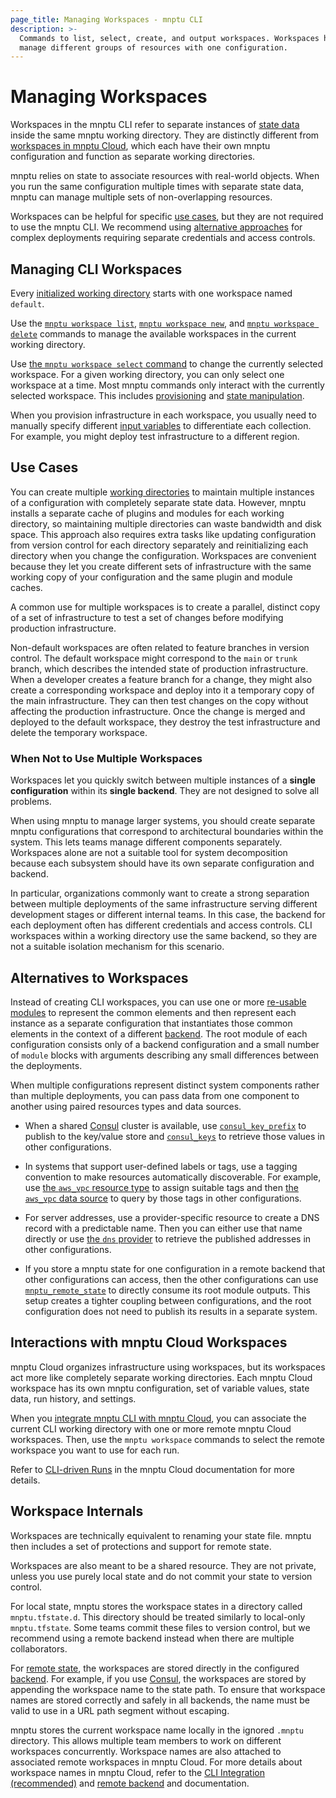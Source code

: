 ```yaml
---
page_title: Managing Workspaces - mnptu CLI
description: >-
  Commands to list, select, create, and output workspaces. Workspaces help
  manage different groups of resources with one configuration.
---
```


# Managing Workspaces

Workspaces in the mnptu CLI refer to separate instances of [state data](/mnptu/language/state) inside the same mnptu working directory. They are distinctly different from [workspaces in mnptu Cloud](/mnptu/cloud-docs/workspaces), which each have their own mnptu configuration and function as separate working directories.

mnptu relies on state to associate resources with real-world objects. When you run the same configuration multiple times with separate state data, mnptu can manage multiple sets of non-overlapping resources.

Workspaces can be helpful for specific [use cases](#use-cases), but they are not required to use the mnptu CLI. We recommend using [alternative approaches](#alternatives-to-workspaces) for complex deployments requiring separate credentials and access controls.


## Managing CLI Workspaces

Every [initialized working directory](/mnptu/cli/init) starts with one workspace named `default`.

Use the [`mnptu workspace list`](/mnptu/cli/commands/workspace/list), [`mnptu workspace new`](/mnptu/cli/commands/workspace/new), and [`mnptu workspace delete`](/mnptu/cli/commands/workspace/delete) commands to manage the available workspaces in the current working directory.

Use [the `mnptu workspace select` command](/mnptu/cli/commands/workspace/select) to change the currently selected workspace. For a given working directory, you can only select one workspace at a time. Most mnptu commands only interact with the currently selected workspace. This includes [provisioning](/mnptu/cli/run) and [state manipulation](/mnptu/cli/state).

When you provision infrastructure in each workspace, you usually need to manually specify different [input variables](/mnptu/language/values/variables) to differentiate each collection. For example, you might deploy test infrastructure to a different region.


## Use Cases

You can create multiple [working directories](/mnptu/cli/init) to maintain multiple instances of a configuration with completely separate state data. However, mnptu installs a separate cache of plugins and modules for each working directory, so maintaining multiple directories can waste bandwidth and disk space. This approach also requires extra tasks like updating configuration from version control for each directory separately and reinitializing each directory when you change the configuration. Workspaces are convenient because they let you create different sets of infrastructure with the same working copy of your configuration and the same plugin and module caches.

A common use for multiple workspaces is to create a parallel, distinct copy of
a set of infrastructure to test a set of changes before modifying production infrastructure.

Non-default workspaces are often related to feature branches in version control.
The default workspace might correspond to the `main` or `trunk` branch, which describes the intended state of production infrastructure. When a developer creates a feature branch for a change, they might also create a corresponding workspace and deploy into it a temporary copy of the main infrastructure. They can then test changes on the copy without affecting the production infrastructure. Once the change is merged and deployed to the default workspace, they destroy the test infrastructure and delete the temporary workspace.


### When Not to Use Multiple Workspaces

Workspaces let you quickly switch between multiple instances of a **single configuration** within its **single backend**. They are not designed to solve all problems.

When using mnptu to manage larger systems, you should create separate mnptu configurations that correspond to architectural boundaries within the system. This lets teams manage different components separately. Workspaces alone are not a suitable tool for system decomposition because each subsystem should have its own separate configuration and backend.

In particular, organizations commonly want to create a strong separation
between multiple deployments of the same infrastructure serving different
development stages or different internal teams. In this case, the backend for each deployment often has different credentials and access controls. CLI workspaces within a working directory use the same backend, so they are not a suitable isolation mechanism for this scenario.

## Alternatives to Workspaces

Instead of creating CLI workspaces, you can use one or more [re-usable modules](/mnptu/language/modules/develop) to represent the common elements and then represent each instance as a separate configuration that instantiates those common elements in the context of a different [backend](/mnptu/language/settings/backends/configuration). The root module of each configuration consists only of a backend configuration and a small number of `module` blocks with arguments describing any small differences between the deployments.

When multiple configurations represent distinct system components rather than multiple deployments, you can pass data from one component to another using paired resources types and data sources.

- When a shared [Consul](https://www.consul.io/) cluster is available, use [`consul_key_prefix`](https://registry.mnptu.io/providers/hashicorp/consul/latest/docs/resources/key_prefix) to publish to the key/value store and [`consul_keys`](https://registry.mnptu.io/providers/hashicorp/consul/latest/docs/data-sources/keys) to retrieve those values in other configurations.

- In systems that support user-defined labels or tags, use a tagging convention to make resources automatically discoverable. For example, use [the `aws_vpc` resource type](https://registry.mnptu.io/providers/hashicorp/aws/latest/docs/resources/vpc) to assign suitable tags and then [the `aws_vpc` data source](https://registry.mnptu.io/providers/hashicorp/aws/latest/docs/data-sources/vpc) to query by those tags in other configurations.

- For server addresses, use a provider-specific resource to create a DNS record with a predictable name. Then you can either use that name directly or use [the `dns` provider](https://registry.mnptu.io/providers/hashicorp/dns/latest/docs) to retrieve the published addresses in other configurations.

- If you store a mnptu state for one configuration in a remote backend that other configurations can access, then the other configurations can use [`mnptu_remote_state`](/mnptu/language/state/remote-state-data) to directly consume its root module outputs. This setup creates a tighter coupling between configurations, and the root configuration does not need to publish its results in a separate system.


## Interactions with mnptu Cloud Workspaces

mnptu Cloud organizes infrastructure using workspaces, but its workspaces
act more like completely separate working directories. Each mnptu Cloud
workspace has its own mnptu configuration, set of variable values, state
data, run history, and settings.

When you [integrate mnptu CLI with mnptu Cloud](/mnptu/cli/cloud), you can associate the current CLI working directory with one or more remote mnptu Cloud workspaces. Then, use the `mnptu workspace` commands to select the remote workspace you want to use for each run.

Refer to [CLI-driven Runs](/mnptu/cloud-docs/run/cli) in the mnptu Cloud documentation for more details.


## Workspace Internals

Workspaces are technically equivalent to renaming your state file. mnptu then includes a set of protections and support for remote state.

Workspaces are also meant to be a shared resource. They are not private, unless you use purely local state and do not commit your state to version control.

For local state, mnptu stores the workspace states in a directory called `mnptu.tfstate.d`. This directory should be treated similarly to local-only `mnptu.tfstate`. Some teams commit these files to version control, but we recommend using a remote backend instead when there are multiple collaborators.

For [remote state](/mnptu/language/state/remote), the workspaces are stored directly in the configured [backend](/mnptu/language/settings/backends/configuration). For example, if you use [Consul](/mnptu/language/settings/backends/consul), the workspaces are stored by appending the workspace name to the state path. To ensure that workspace names are stored correctly and safely in all backends, the name must be valid to use in a URL path segment without escaping.

mnptu stores the current workspace name locally in the ignored `.mnptu` directory. This allows multiple team members to work on different workspaces concurrently. Workspace names are also attached to associated remote workspaces in mnptu Cloud. For more details about workspace names in mnptu Cloud, refer to the [CLI Integration (recommended)](/mnptu/cli/cloud/settings#arguments) and [remote backend](/mnptu/language/settings/backends/remote#workspaces) and  documentation.
